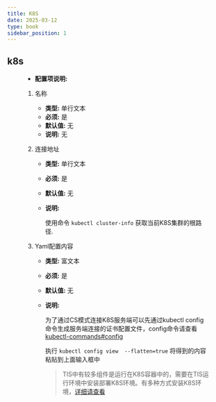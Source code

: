 ```yaml
---
title: K8S
date: 2025-03-12
type: book
sidebar_position: 1
---
```



## k8s

<Figure img={require('./DefaultK8sContext.png')}/>

* **配置项说明:** 

<PluginFields>

1. 名称

	* **类型:** 单行文本
	* **必须:** 是
	* **默认值:** 无
	* **说明:** 		无

2. 连接地址

	* **类型:** 单行文本
	* **必须:** 是
	* **默认值:** 无
	* **说明:** 

		使用命令 `kubectl cluster-info` 获取当前K8S集群的根路径.

3. Yaml配置内容

	* **类型:** 富文本
	* **必须:** 是
	* **默认值:** 无
	* **说明:** 

		为了通过CS模式连接K8S服务端可以先通过kubectl config命令生成服务端连接的证书配置文件，config命令请查看
		[kubectl-commands#config](https://kubernetes.io/docs/reference/generated/kubectl/kubectl-commands#config)
		
		执行 `kubectl config view  --flatten=true` 将得到的内容粘贴到上面输入框中
		
		> TIS中有较多组件是运行在K8S容器中的，需要在TIS运行环境中安装部署K8S环境。有多种方式安装K8S环境，[详细请查看](http://tis.pub/blog/k8s-using/)


</PluginFields>



